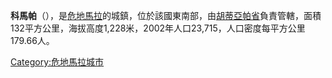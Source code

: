 {{coord|14|07|N|89|55|W|region:GT_type:city|display=title}}

'''科馬帕'''（{{lang-es|Comapa}}），是[[危地馬拉|危地馬拉]]的城鎮，位於該國東南部，由[[胡蒂亞帕省|胡蒂亞帕省]]負責管轄，面積132平方公里，海拔高度1,228米，2002年人口23,715，人口密度每平方公里179.66人。

{{Guatemala-geo-stub}}
[[Category:危地馬拉城市|Category:危地馬拉城市]]